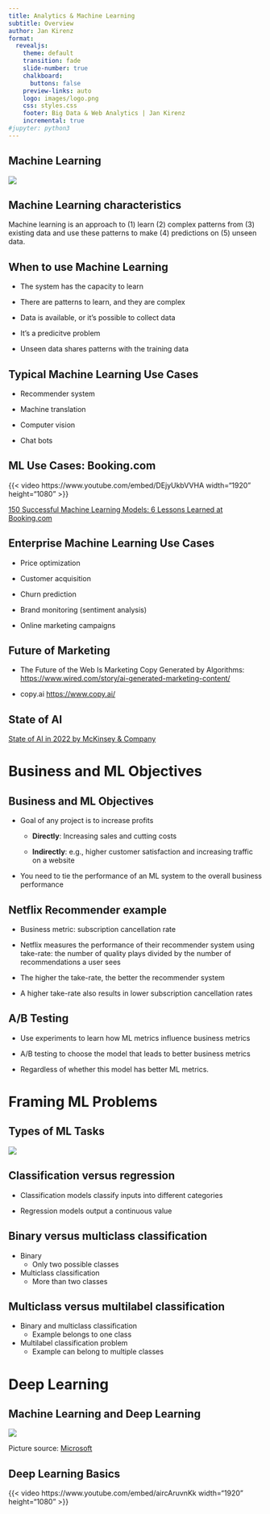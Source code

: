 ```yaml
---
title: Analytics & Machine Learning 
subtitle: Overview
author: Jan Kirenz
format:
  revealjs:
    theme: default
    transition: fade
    slide-number: true
    chalkboard:
      buttons: false
    preview-links: auto
    logo: images/logo.png
    css: styles.css
    footer: Big Data & Web Analytics | Jan Kirenz
    incremental: true 
#jupyter: python3
---
```


## Machine Learning

![](images/overview/fig-1-2-patterns.png)


## Machine Learning characteristics

Machine learning is an approach to (1) learn (2) complex patterns from (3) existing data and use these patterns to make (4) predictions on (5) unseen data.


## When to use Machine Learning

- The system has the capacity to learn  

- There are patterns to learn, and they are complex  

- Data is available, or it’s possible to collect data

- It's a predicitve problem

- Unseen data shares patterns with the training data



## Typical Machine Learning Use Cases

- Recommender system   

- Machine translation 

- Computer vision

- Chat bots

## ML Use Cases: Booking.com

{{< video https://www.youtube.com/embed/DEjyUkbVVHA width="1920" height="1080" >}}


[150 Successful Machine Learning Models: 6 Lessons Learned at Booking.com](https://booking.ai/150-successful-machine-learning-models-6-lessons-learned-at-booking-com-681e09107bec)


## Enterprise Machine Learning Use Cases

- Price optimization

- Customer acquisition

- Churn prediction 

- Brand monitoring (sentiment analysis)

- Online marketing campaigns

## Future of Marketing

- The Future of the Web Is Marketing Copy Generated by Algorithms: <https://www.wired.com/story/ai-generated-marketing-content/>

- copy.ai <https://www.copy.ai/>


## State of AI

[State of AI in 2022 by McKinsey & Company](https://www.mckinsey.com/capabilities/quantumblack/our-insights/the-state-of-ai-in-2022-and-a-half-decade-in-review#review)


# Business and ML Objectives {background-color="#0ca37f"}


## Business and ML Objectives

- Goal of any project is to increase profits

  - **Directly**: Increasing sales and cutting costs

  - **Indirectly**: e.g., higher customer satisfaction and increasing traffic on a website

- You need to tie the performance of an ML system to the overall business performance


## Netflix Recommender example

- Business metric: subscription cancellation rate

- Netflix measures the performance of their recommender system using take-rate: the number of quality plays divided by the number of recommendations a user sees

- The higher the take-rate, the better the recommender system

- A higher take-rate also results in lower subscription cancellation rates

## A/B Testing  

- Use experiments to learn how ML metrics influence business metrics

- A/B testing to choose the model that leads to better business metrics 

- Regardless of whether this model has better ML metrics.


# Framing ML Problems {background-color="#0ca37f"}

## Types of ML Tasks

![](images/overview/fig-2-3-ml-types.png)

## Classification versus regression

- Classification models classify inputs into different categories

- Regression models output a continuous value

## Binary versus multiclass classification

- Binary
  - Only two possible classes

- Multiclass classification
  - More than two classes


## Multiclass versus multilabel classification

- Binary and multiclass classification 
  - Example belongs to one class

- Multilabel classification problem
  - Example can belong to multiple classes


# Deep Learning {background-color="#0ca37f"}


## Machine Learning and Deep Learning

![](images/overview/ml.png)

Picture source: [Microsoft](https://learn.microsoft.com/de-de/azure/machine-learning/concept-deep-learning-vs-machine-learning) 


## Deep Learning Basics

{{< video https://www.youtube.com/embed/aircAruvnKk width="1920" height="1080" >}}
